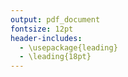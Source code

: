 ---
output: pdf_document
fontsize: 12pt
header-includes:
  - \usepackage{leading}
  - \leading{18pt}
---

<!-- <style type="text/css"> -->

<!-- body{ /* Normal  */ -->
<!--       font-size: 14px; -->
<!--       line-height: 5; -->
<!--   } -->
<!-- </style> -->

\thispagestyle{empty}
&nbsp;
&nbsp;
\begin{large}
\noindent Research Master's programme 
Methodology and Statistics for the Behavioural, Biomedical and Social Sciences \newline
Utrecht University, the Netherlands \newline
\newline
\newline
\newline
\newline
MSc Thesis Hanne Ida Oberman (4216318) \newline
TITLE: ``Missing the Point: Non-Convergence in Iterative Imputation Algorithms'' \newline
May 2020 \newline
\newline
\newline
\newline
\newline
Supervisors:\newline
Prof. Dr. Stef van Buuren \newline
Dr. Gerko Vink \newline
\newline
\newline
Second grader(s): \newline
Prof. Dr. Jean-Paul Fox \newline
(Dr. Peter Lugtig) \newline
\newline
\newline
\newline
\newline
Preferred journal of publication: Sociological Methods \& Research \newline
Word count: 8480 \newline
\end{large}
\pagebreak

